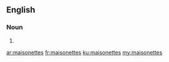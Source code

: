 ==English==

===Noun===
{{head|en|plural}}

# {{plural of|maisonette|lang=en}}

[[ar:maisonettes]]
[[fr:maisonettes]]
[[ku:maisonettes]]
[[my:maisonettes]]